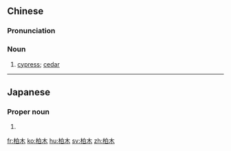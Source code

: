==Chinese==
{{zh-forms}}

===Pronunciation===
{{zh-pron
|m=柏mù
|cat=n
}}

===Noun===
{{zh-noun}}

# [[cypress]]; [[cedar]]

----

==Japanese==
{{ja-kanjitab|かしわ|き|k2=ぎ|r=y}}

===Proper noun===
{{ja-pos|proper|かしわぎ}}

# {{surname|lang=ja|sort=かしわぎ}}

[[fr:柏木]]
[[ko:柏木]]
[[hu:柏木]]
[[sv:柏木]]
[[zh:柏木]]